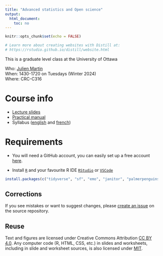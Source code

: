 ```yaml
---
title: "Advanced statistics and Open science"
output:
  html_document:
    toc: no
---
```


```r
knitr::opts_chunk$set(echo = FALSE)

# Learn more about creating websites with Distill at:
# https://rstudio.github.io/distill/website.html

```
 This is a graduate level class at the University of Ottawa

Who: [Julien Martin](https://juliengamartin.github.io/)  
When: 1430-1720 on Tuesdays (Winter 2024)  
Where: CRC-C316  

# Course info

* [Lecture slides](slides.html)
* [Practical manual](https://bio8940-uottawa.github.io/class_book/)
* Syllabus ([english](syllabus_en.html) and [french](syllabus_fr.html))


# Requirements

<!-- * Download and install [Git](https://git-scm.com/downloads). -->

* You will need a GitHub account, you can easily set up a free account [here](https://github.com/).

* Install [`R`](https://cloud.r-project.org/) and your favourite R IDE [`RStudio`](https://rstudio.com/products/rstudio/download/#download) or [`VSCode`](https://code.visualstudio.com/Download)

<!-- * Have Git, GitHub and RStudio talk to each other following [these guidelines (section 2.2.2 Configuration only)](https://inbo.github.io/git-course/course_rstudio.html#222_configuration). -->

<!-- * Install the following `R` packages: `tidyverse`, `sf`, `emo`, `janitor`, `palmerpenguins`, `usethis` and `lubridate.` You can install them all at once by running the following code in the `R` command line: -->

```r
install.packages(c("tidyverse", "sf", "emo", "janitor", "palmerpenguins", "usethis", "lubridate"))
```

## Corrections {.appendix}

If you see mistakes or want to suggest changes, please [create an issue](https://github.com/BIO8940-uOttawa/Course_material/issues) on the source repository.

## Reuse {.appendix}

Text and figures are licensed under Creative Commons Attribution [CC BY 4.0](https://creativecommons.org/licenses/by/4.0/). Any computer code (R, HTML, CSS, etc.) in slides and worksheets, including in slide and worksheet sources, is also licensed under [MIT](https://github.com/BIO8940-uOttawa/Course_material/blob/master/LICENSE.md). 


